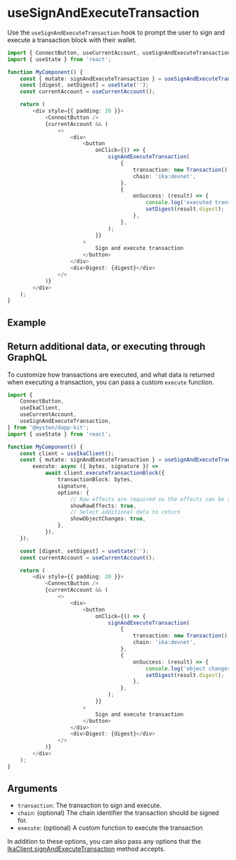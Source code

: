 
# useSignAndExecuteTransaction

Use the `useSignAndExecuteTransaction` hook to prompt the user to sign and execute a transaction
block with their wallet.

```ts
import { ConnectButton, useCurrentAccount, useSignAndExecuteTransaction } from '@mysten/dapp-kit';
import { useState } from 'react';

function MyComponent() {
	const { mutate: signAndExecuteTransaction } = useSignAndExecuteTransaction();
	const [digest, setDigest] = useState('');
	const currentAccount = useCurrentAccount();

	return (
		<div style={{ padding: 20 }}>
			<ConnectButton />
			{currentAccount && (
				<>
					<div>
						<button
							onClick={() => {
								signAndExecuteTransaction(
									{
										transaction: new Transaction(),
										chain: 'ika:devnet',
									},
									{
										onSuccess: (result) => {
											console.log('executed transaction', result);
											setDigest(result.digest);
										},
									},
								);
							}}
						>
							Sign and execute transaction
						</button>
					</div>
					<div>Digest: {digest}</div>
				</>
			)}
		</div>
	);
}
```

## Example

<UseSignAndExecuteTransactionExample />

## Return additional data, or executing through GraphQL

To customize how transactions are executed, and what data is returned when executing a transaction,
you can pass a custom `execute` function.

```ts
import {
	ConnectButton,
	useIkaClient,
	useCurrentAccount,
	useSignAndExecuteTransaction,
} from '@mysten/dapp-kit';
import { useState } from 'react';

function MyComponent() {
	const client = useIkaClient();
	const { mutate: signAndExecuteTransaction } = useSignAndExecuteTransaction({
		execute: async ({ bytes, signature }) =>
			await client.executeTransactionBlock({
				transactionBlock: bytes,
				signature,
				options: {
					// Raw effects are required so the effects can be reported back to the wallet
					showRawEffects: true,
					// Select additional data to return
					showObjectChanges: true,
				},
			}),
	});

	const [digest, setDigest] = useState('');
	const currentAccount = useCurrentAccount();

	return (
		<div style={{ padding: 20 }}>
			<ConnectButton />
			{currentAccount && (
				<>
					<div>
						<button
							onClick={() => {
								signAndExecuteTransaction(
									{
										transaction: new Transaction(),
										chain: 'ika:devnet',
									},
									{
										onSuccess: (result) => {
											console.log('object changes', result.objectChanges);
											setDigest(result.digest);
										},
									},
								);
							}}
						>
							Sign and execute transaction
						</button>
					</div>
					<div>Digest: {digest}</div>
				</>
			)}
		</div>
	);
}
```

## Arguments

- `transaction`: The transaction to sign and execute.
- `chain`: (optional) The chain identifier the transaction should be signed for.
- `execute`: (optional) A custom function to execute the transaction

In addition to these options, you can also pass any options that the
[IkaClient.signAndExecuteTransaction](/typedoc/classes/_mysten_ika.client.IkaClient.html#signAndExecuteTransactionBlock)
method accepts.
